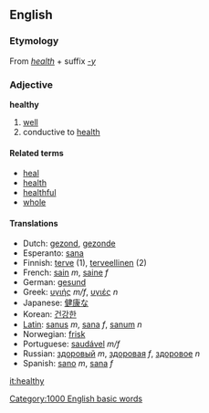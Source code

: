 ==English==

===Etymology===
From ''[[health]]'' + suffix ''[[-y]]''

===Adjective===
'''healthy'''

# [[well]]
# conductive to [[health]]

====Related terms====
*[[heal]]
*[[health]]
*[[healthful]]
*[[whole]]


====Translations====
*Dutch: [[gezond]], [[gezonde]]
*Esperanto: [[sana]]
*Finnish: [[terve]] (1), [[terveellinen]] (2)
*French: [[sain]] ''m'', [[saine]] ''f''
*German: [[gesund]]
*Greek: [[υγιής]] ''m/f'', [[υγιές]] ''n''
*Japanese: [[健康な]]
*Korean: [[건강한]]
*[[Latin]]: [[sanus]] ''m'', [[sana]] ''f'', [[sanum]] ''n''
*Norwegian: [[frisk]]
*Portuguese: [[saudável]] ''m/f''
*Russian: [[здоровый]] ''m'', [[здоровая]] ''f'', [[здоровое]] ''n''
*Spanish: [[sano]] ''m'', [[sana]] ''f''

[[it:healthy]]
[[Category:1000 English basic words]]